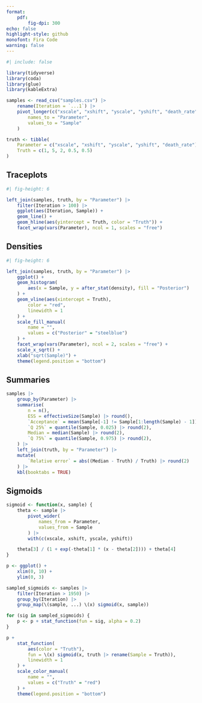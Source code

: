 ```yaml
---
format:
    pdf:
        fig-dpi: 300
echo: false
highlight-style: github
monofont: Fira Code
warning: false
---
```


```r
#| include: false

library(tidyverse)
library(coda)
library(glue)
library(kableExtra)

samples <- read_csv("samples.csv") |>
    rename(Iteration = `...1`) |>
    pivot_longer(c("xscale", "xshift", "yscale", "yshift", "death_rate"),
        names_to = "Parameter",
        values_to = "Sample"
    )

truth <- tibble(
    Parameter = c("xscale", "xshift", "yscale", "yshift", "death_rate"),
    Truth = c(1, 5, 2, 0.5, 0.5)
)
```

## Traceplots

```r
#| fig-height: 6

left_join(samples, truth, by = "Parameter") |>
    filter(Iteration > 100) |>
    ggplot(aes(Iteration, Sample)) +
    geom_line() +
    geom_hline(aes(yintercept = Truth, color = "Truth")) +
    facet_wrap(vars(Parameter), ncol = 1, scales = "free")
```

\pagebreak

## Densities

```r
#| fig-height: 6

left_join(samples, truth, by = "Parameter") |>
    ggplot() +
    geom_histogram(
        aes(x = Sample, y = after_stat(density), fill = "Posterior")
    ) +
    geom_vline(aes(xintercept = Truth),
        color = "red",
        linewidth = 1
    ) +
    scale_fill_manual(
        name = "",
        values = c("Posterior" = "steelblue")
    ) +
    facet_wrap(vars(Parameter), ncol = 2, scales = "free") +
    scale_x_sqrt() +
    xlab("sqrt(Sample)") +
    theme(legend.position = "bottom")
```

\pagebreak

## Summaries

```r
samples |>
    group_by(Parameter) |>
    summarise(
        n = n(),
        ESS = effectiveSize(Sample) |> round(),
        `Acceptance` = mean(Sample[-1] != Sample[1:length(Sample) - 1]) |> round(2),
        `Q 25%` = quantile(Sample, 0.025) |> round(2),
        Median = median(Sample) |> round(2),
        `Q 75%` = quantile(Sample, 0.975) |> round(2),
    ) |>
    left_join(truth, by = "Parameter") |>
    mutate(
        `Relative error` = abs((Median - Truth) / Truth) |> round(2)
    ) |>
    kbl(booktabs = TRUE)
```

\pagebreak

## Sigmoids

```r
sigmoid <- function(x, sample) {
    theta <- sample |>
        pivot_wider(
            names_from = Parameter,
            values_from = Sample
        ) |>
        with(c(xscale, xshift, yscale, yshift))

    theta[3] / (1 + exp(-theta[1] * (x - theta[2]))) + theta[4]
}

p <- ggplot() +
    xlim(0, 10) +
    ylim(0, 3)

sampled_sigmoids <- samples |>
    filter(Iteration > 1950) |>
    group_by(Iteration) |>
    group_map(\(sample, ...) \(x) sigmoid(x, sample))

for (sig in sampled_sigmoids) {
    p <- p + stat_function(fun = sig, alpha = 0.2)
}

p +
    stat_function(
        aes(color = "Truth"),
        fun = \(x) sigmoid(x, truth |> rename(Sample = Truth)),
        linewidth = 1
    ) +
    scale_color_manual(
        name = "",
        values = c("Truth" = "red")
    ) +
    theme(legend.position = "bottom")
```